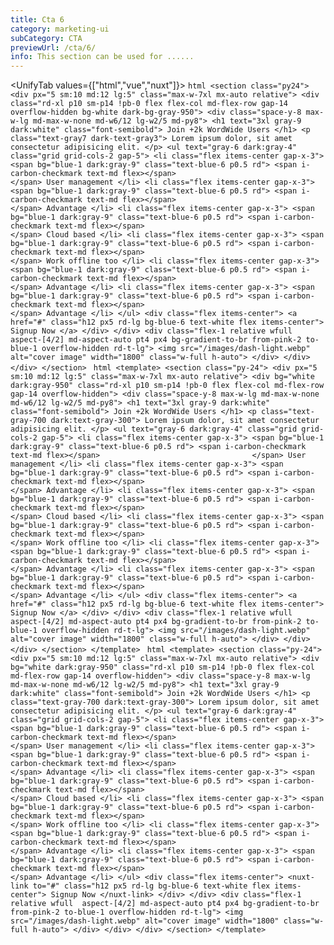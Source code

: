 ```yaml
---
title: Cta 6
category: marketing-ui
subCategory: CTA
previewUrl: /cta/6/
info: This section can be used for ......
---
```


<UnifyTab values={["html","vue","nuxt"]}>
    <TabPanel value="html">
    ```html
    <section class="py24">
        <div px="5 sm:10 md:12 lg:5" class="max-w-7xl mx-auto relative">
            <div class="rd-xl p10 sm-p14 !pb-0 flex flex-col md-flex-row gap-14 overflow-hidden bg-white dark-bg-gray-950">
                <div class="space-y-8 max-w-lg md-max-w-none md-w6/12 lg-w2/5 md-py8">
                    <h1 text="3xl gray-9 dark:white" class="font-semibold">
                        Join +2k WordWide Users
                    </h1>
                    <p class="text-gray7 dark-text-gray3">
                        Lorem ipsum dolor, sit amet consectetur adipisicing elit.
                    </p>
                    <ul text="gray-6 dark:gray-4" class="grid grid-cols-2 gap-5">
                        <li class="flex items-center gap-x-3">
                            <span bg="blue-1 dark:gray-9" class="text-blue-6 p0.5 rd">
                                <span i-carbon-checkmark text-md flex></span>                                 
                            </span>
                            User management
                        </li>
                        <li class="flex items-center gap-x-3">
                            <span bg="blue-1 dark:gray-9" class="text-blue-6 p0.5 rd">
                                <span i-carbon-checkmark text-md flex></span>                                 
                            </span>
                            Advantage
                        </li>
                        <li class="flex items-center gap-x-3">
                            <span bg="blue-1 dark:gray-9" class="text-blue-6 p0.5 rd">
                                <span i-carbon-checkmark text-md flex></span>                                 
                            </span>
                            Cloud based
                        </li>
                        <li class="flex items-center gap-x-3">
                            <span bg="blue-1 dark:gray-9" class="text-blue-6 p0.5 rd">
                                <span i-carbon-checkmark text-md flex></span>                                 
                            </span>
                            Work offline too
                        </li>
                        <li class="flex items-center gap-x-3">
                            <span bg="blue-1 dark:gray-9" class="text-blue-6 p0.5 rd">
                                <span i-carbon-checkmark text-md flex></span>                                 
                            </span>
                            Advantage
                        </li>
                        <li class="flex items-center gap-x-3">
                            <span bg="blue-1 dark:gray-9" class="text-blue-6 p0.5 rd">
                                <span i-carbon-checkmark text-md flex></span>                                 
                            </span>
                            Advantage
                        </li>
                    </ul>
                    <div class="flex items-center">
                        <a href="#" class="h12 px5 rd-lg bg-blue-6 text-white flex items-center">
                            Signup Now
                        </a>
                    </div>
                </div>
                <div class="flex-1 relative wfull 
                aspect-[4/2] md-aspect-auto pt4 px4 bg-gradient-to-br from-pink-2 to-blue-1 overflow-hidden rd-t-lg">
                    <img src="/images/dash-light.webp" alt="cover image" width="1800" class="w-full h-auto">
                </div>
            </div>
        </div>
    </section>
    ```
    </TabPanel>
    <TabPanel value="vue">
    ```html
    <template>
        <section class="py-24">
            <div px="5 sm:10 md:12 lg:5" class="max-w-7xl mx-auto relative">
                <div bg="white dark:gray-950" class="rd-xl p10 sm-p14 !pb-0 flex flex-col md-flex-row gap-14 overflow-hidden">
                    <div class="space-y-8 max-w-lg md-max-w-none md-w6/12 lg-w2/5 md-py8">
                        <h1 text="3xl gray-9 dark:white" class="font-semibold">
                            Join +2k WordWide Users
                        </h1>
                        <p class="text-gray-700 dark:text-gray-300">
                            Lorem ipsum dolor, sit amet consectetur adipisicing elit.
                        </p>
                        <ul text="gray-6 dark:gray-4" class="grid grid-cols-2 gap-5">
                            <li class="flex items-center gap-x-3">
                                <span bg="blue-1 dark:gray-9" class="text-blue-6 p0.5 rd">
                                    <span i-carbon-checkmark text-md flex></span>                                 
                                </span>
                                User management
                            </li>
                            <li class="flex items-center gap-x-3">
                                <span bg="blue-1 dark:gray-9" class="text-blue-6 p0.5 rd">
                                    <span i-carbon-checkmark text-md flex></span>                                 
                                </span>
                                Advantage
                            </li>
                            <li class="flex items-center gap-x-3">
                                <span bg="blue-1 dark:gray-9" class="text-blue-6 p0.5 rd">
                                    <span i-carbon-checkmark text-md flex></span>                                 
                                </span>
                                Cloud based
                            </li>
                            <li class="flex items-center gap-x-3">
                                <span bg="blue-1 dark:gray-9" class="text-blue-6 p0.5 rd">
                                    <span i-carbon-checkmark text-md flex></span>                                 
                                </span>
                                Work offline too
                            </li>
                            <li class="flex items-center gap-x-3">
                                <span bg="blue-1 dark:gray-9" class="text-blue-6 p0.5 rd">
                                    <span i-carbon-checkmark text-md flex></span>                                 
                                </span>
                                Advantage
                            </li>
                            <li class="flex items-center gap-x-3">
                                <span bg="blue-1 dark:gray-9" class="text-blue-6 p0.5 rd">
                                    <span i-carbon-checkmark text-md flex></span>                                 
                                </span>
                                Advantage
                            </li>
                        </ul>
                        <div class="flex items-center">
                            <a href="#" class="h12 px5 rd-lg bg-blue-6 text-white flex items-center">
                                Signup Now
                            </a>
                        </div>
                    </div>
                    <div class="flex-1 relative wfull 
                    aspect-[4/2] md-aspect-auto pt4 px4 bg-gradient-to-br from-pink-2 to-blue-1 overflow-hidden rd-t-lg">
                        <img src="/images/dash-light.webp" alt="cover image" width="1800" class="w-full h-auto">
                    </div>
                </div>
            </div>
        </section>
    </template>
    ```
    </TabPanel>
    <TabPanel value="nuxt">
    ```html
    <template>
        <section class="py-24">
            <div px="5 sm:10 md:12 lg:5" class="max-w-7xl mx-auto relative">
                <div bg="white dark:gray-950" class="rd-xl p10 sm-p14 !pb-0 flex flex-col md-flex-row gap-14 overflow-hidden">
                    <div class="space-y-8 max-w-lg md-max-w-none md-w6/12 lg-w2/5 md-py8">
                        <h1 text="3xl gray-9 dark:white" class="font-semibold">
                            Join +2k WordWide Users
                        </h1>
                        <p class="text-gray-700 dark:text-gray-300">
                            Lorem ipsum dolor, sit amet consectetur adipisicing elit.
                        </p>
                        <ul text="gray-6 dark:gray-4" class="grid grid-cols-2 gap-5">
                            <li class="flex items-center gap-x-3">
                                <span bg="blue-1 dark:gray-9" class="text-blue-6 p0.5 rd">
                                    <span i-carbon-checkmark text-md flex></span>                                 
                                </span>
                                User management
                            </li>
                            <li class="flex items-center gap-x-3">
                                <span bg="blue-1 dark:gray-9" class="text-blue-6 p0.5 rd">
                                    <span i-carbon-checkmark text-md flex></span>                                 
                                </span>
                                Advantage
                            </li>
                            <li class="flex items-center gap-x-3">
                                <span bg="blue-1 dark:gray-9" class="text-blue-6 p0.5 rd">
                                    <span i-carbon-checkmark text-md flex></span>                                 
                                </span>
                                Cloud based
                            </li>
                            <li class="flex items-center gap-x-3">
                                <span bg="blue-1 dark:gray-9" class="text-blue-6 p0.5 rd">
                                    <span i-carbon-checkmark text-md flex></span>                                 
                                </span>
                                Work offline too
                            </li>
                            <li class="flex items-center gap-x-3">
                                <span bg="blue-1 dark:gray-9" class="text-blue-6 p0.5 rd">
                                    <span i-carbon-checkmark text-md flex></span>                                 
                                </span>
                                Advantage
                            </li>
                            <li class="flex items-center gap-x-3">
                                <span bg="blue-1 dark:gray-9" class="text-blue-6 p0.5 rd">
                                    <span i-carbon-checkmark text-md flex></span>                                 
                                </span>
                                Advantage
                            </li>
                        </ul>
                        <div class="flex items-center">
                            <nuxt-link to="#" class="h12 px5 rd-lg bg-blue-6 text-white flex items-center">
                                Signup Now
                            </nuxt-link>
                        </div>
                    </div>
                    <div class="flex-1 relative wfull 
                    aspect-[4/2] md-aspect-auto pt4 px4 bg-gradient-to-br from-pink-2 to-blue-1 overflow-hidden rd-t-lg">
                        <img src="/images/dash-light.webp" alt="cover image" width="1800" class="w-full h-auto">
                    </div>
                </div>
            </div>
        </section>
    </template>
    ```
    </TabPanel>
</UnifyTab>